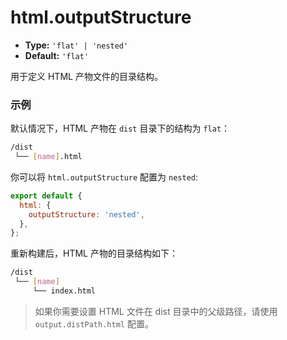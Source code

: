 # html.outputStructure

- **Type:** `'flat' | 'nested'`
- **Default:** `'flat'`

用于定义 HTML 产物文件的目录结构。

### 示例

默认情况下，HTML 产物在 `dist` 目录下的结构为 `flat`：

```bash
/dist
 └── [name].html
```

你可以将 `html.outputStructure` 配置为 `nested`:

```js
export default {
  html: {
    outputStructure: 'nested',
  },
};
```

重新构建后，HTML 产物的目录结构如下：

```bash
/dist
 └── [name]
     └── index.html
```

> 如果你需要设置 HTML 文件在 dist 目录中的父级路径，请使用 `output.distPath.html` 配置。
